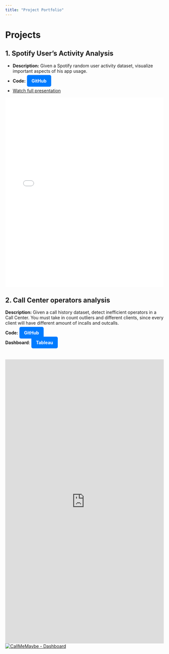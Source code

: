 ```yaml
---
title: "Project Portfolio"
---
```


# Projects

## 1. Spotify User's Activity Analysis
- **Description:** Given a Spotify random user activity dataset, visualize important aspects of his app usage.

- **Code:** <a href="https://github.com/Gubato/gubato.github.io/blob/main/Projects/Spotify/Top%20Spotify%20tracks.ipynb" 
    target="_blank" style="
    background-color:#007BFF;
    color:white;
    padding:10px 15px;
    border-radius:5px;
    text-decoration:none;
    font-weight:bold;"> GitHub </a>

- [Watch full presentation](Projects/Spotify/Presentation.html) 

<iframe src="Projects/Spotify/Presentation.html"
            width="100%"
            height="600px"
            style="border:none;">
</iframe>

## 2. Call Center operators analysis
**Description:** Given a call history dataset, detect inefficient operators in a Call Center. You must take in count outliers and different clients, since every client will have different amount of incalls and outcalls.

**Code:** <a href="https://github.com/Gubato/gubato.github.io/blob/main/Projects/Call%20center%20operators/FP%20-%20Callcenter%20operators%20analysis.ipynb" 
    target="_blank" style="
    background-color:#007BFF;
    color:white;
    padding:10px 15px;
    border-radius:5px;
    text-decoration:none;
    font-weight:bold;"> GitHub </a>

**Dashboard**: <a href="https://public.tableau.com/app/profile/luis.gutierrez2670/viz/Dashboard_17469899994240/Dashboard1#2" 
    target="_blank" style="
    background-color:#007BFF;
    color:white;
    padding:10px 15px;
    border-radius:5px;
    text-decoration:none;
    font-weight:bold;"> Tableau </a> 

</br>

<iframe src="https://public.tableau.com/views/Dashboard_17469899994240/Dashboard1?:language=es-ES&:display_count=n&:origin=viz_share_link"
 width="100%" height="900" frameborder="0"></iframe>

::: {raw-html}
<div class='tableauPlaceholder' id='viz1754842096730' style='position: relative'>
<noscript><a href='#'><img alt='CallMeMaybe - Dashboard ' src='https:&#47;&#47;public.tableau.com&#47;static&#47;images&#47;Da&#47;Dashboard_17469899994240&#47;Dashboard1&#47;1_rss.png' style='border: none' /></a></noscript>
<object class='tableauViz' style='display:none;'>
<param name='host_url' value='https%3A%2F%2Fpublic.tableau.com%2F' />
<param name='embed_code_version' value='3' />
<param name='site_root' value='' />
<param name='name' value='Dashboard_17469899994240&#47;Dashboard1' />
<param name='tabs' value='no' />
<param name='toolbar' value='yes' />
<param name='static_image' value='https:&#47;&#47;public.tableau.com&#47;static&#47;images&#47;Da&#47;Dashboard_17469899994240&#47;Dashboard1&#47;1.png' />
<param name='animate_transition' value='yes' />
<param name='display_static_image' value='yes' />
<param name='display_spinner' value='yes' />
<param name='display_overlay' value='yes' />
<param name='display_count' value='yes' />
<param name='language' value='es-ES' />
</object>
</div>
<script type='text/javascript'>
var divElement = document.getElementById('viz1754842096730');
var vizElement = divElement.getElementsByTagName('object')[0];
if ( divElement.offsetWidth > 800 ) {
    vizElement.style.width='1600px';vizElement.style.height='927px';
} else if ( divElement.offsetWidth > 500 ) {
    vizElement.style.width='1600px';vizElement.style.height='927px';
} else { 
    vizElement.style.width='100%';vizElement.style.height='1177px';
}
var scriptElement = document.createElement('script');
scriptElement.src = 'https://public.tableau.com/javascripts/api/viz_v1.js';
vizElement.parentNode.insertBefore(scriptElement, vizElement);
</script>
:::